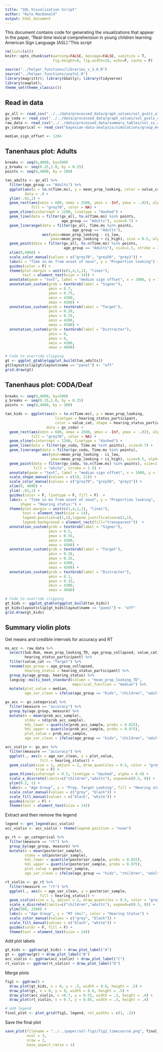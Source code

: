 ```yaml
---
title: "SOL Visualization Script"
author: "Kyle MacDonald"
output: html_document
---
```


This document contains code for generating the visualizations that appear in the paper, "Real-time lexical comprehension in young children learning American Sign Language (ASL)."This script

```r
rm(list=ls())
knitr::opts_chunk$set(warning=FALSE, message=FALSE, sanitize = T, 
                      fig.height=8, fig.width=10, echo=F, cache = F)

source("../helper_functions/libraries_v_3.6.R")
source("../helper_functions/useful.R")
library(magrittr); library(GGally); library(tidyverse)
library(cowplot); 
theme_set(theme_classic())
```

## Read in data

```r
gv_all <- read_csv("../../data/processed_data/graph_values/sol_gvals_all.csv")
gv_coda <- read_csv("../../data/processed_data/graph_values/sol_gvals_coda.csv")
raw_data <- read_csv("../../data/processed_data/summary_tables/sol_ss_all_600_2500.csv")
gv_categorical <- read_csv("bayesian-data-analysis/simulations/group_means_acc_rt.csv")
```

```r
median_sign_offset <- 1204
```

## Tanenhaus plot: Adults

```r
breaks <- seq(0,4000, by=500)
y_breaks <- seq(0.25,1.0, by = 0.25)
points <- seq(0,4000, by = 200)

tan_adults <- gv_all %>% 
  filter(age_group == "Adults") %>% 
  ggplot(aes(x = to.n(Time.ms), y = mean_prop_looking, color = value_cat), 
         data = .) + 
  ylim(-.02,1) +
  geom_rect(aes(xmin = 600, xmax = 2500, ymin = -Inf, ymax = -.02), alpha = 0.1, 
            fill = "grey70", color = NA) +
  geom_vline(xintercept = 1200, linetype = "dashed") +
  geom_line(data = filter(gv_all, to.n(Time.ms) %in% points, 
                          age_group == "Adults"), size=0.7) +
  geom_linerange(data = filter(gv_all, Time.ms %in% points, 
                               age_group == "Adults"),
                 aes(ymin=mean_prop_looking - ci_low, 
                     ymax=mean_prop_looking + ci_high), size = 0.5, alpha = 0.5) +
  geom_point(data = filter(gv_all, to.n(Time.ms) %in% points, 
                           age_group == "Adults"), size=1.5, stroke = 1) +
  xlim(0,4000) +
  scale_color_manual(values = c("grey70", "grey50", "grey1")) +
  labs(x = "Time in ms from onset of noun", y = "Proportion looking") +
  guides(color = F) +
  theme(plot.margin = unit(c(1,4,1,1), "lines"),
        text = element_text(size = 14)) +
  annotate(geom = "text", label = "median sign offset", x = 1900, y = 1.0) +
  annotation_custom(grob = textGrob(label = "Signer"),
                    ymin = 0.7,      
                    ymax = 0.75,
                    xmin = 4300,         
                    xmax = 4500) +
  annotation_custom(grob = textGrob(label = "Target"),
                    ymin = 0.28,      
                    ymax = 0.35,
                    xmin = 4300,         
                    xmax = 4500) +
  annotation_custom(grob = textGrob(label = "Distracter"),
                    ymin = 0,      
                    ymax = 0,
                    xmin = 4300,         
                    xmax = 4600)

# Code to override clipping
gt <- ggplot_gtable(ggplot_build(tan_adults))
gt$layout$clip[gt$layout$name == "panel"] <- "off"
grid.draw(gt)
```

## Tanenhaus plot: CODA/Deaf

```r
breaks <- seq(0,4000, by=500)
y_breaks <- seq(0.25,1.0, by = 0.25)
points <- seq(0,4000, by = 300)

tan_kids <- ggplot(aes(x = to.n(Time.ms), y = mean_prop_looking, 
                       linetype = hearing_status_participant, 
                       color = value_cat, shape = hearing_status_participant), 
                   data = gv_coda) + 
  geom_rect(aes(xmin = 600, xmax = 2500, ymin = -Inf, ymax = -.02), alpha = 0.1, 
            fill = "grey70", color = NA) +
  geom_vline(xintercept = 1200, linetype = "dashed") +
  geom_line(data = filter(gv_coda, Time.ms %in% points), size=0.7) +
  geom_linerange(data = filter(gv_coda, Time.ms %in% points),
                 aes(ymin=mean_prop_looking - ci_low, 
                     ymax=mean_prop_looking + ci_high), size=0.5, alpha = 0.7) +
  geom_point(data = filter(gv_coda, to.n(Time.ms) %in% points), size=1.5, 
             fill = "white", stroke = 1.5) +
  annotate(geom = "text", label = "median sign offset", x = 1900, y = 1.0) +
  scale_shape_manual(values = c(19, 21)) +
  scale_color_manual(values = c("grey70", "grey50", "grey1")) +
  xlim(0, 4000) +
  ylim(-.02,1) +
  guides(color = F, linetype = F, fill = F)  +
  labs(x = "Time in ms from onset of noun", y = "Proportion looking",
       shape = "Hearing status:") +
  theme(plot.margin = unit(c(1,4,1,1), "lines"),
        text = element_text(size = 14),
        legend.position=c(1,1),legend.justification=c(1,1),
        legend.background = element_rect(fill="transparent"))  +
  annotation_custom(grob = textGrob(label = "Signer"),
                    ymin = 0.5,      
                    ymax = 0.55,
                    xmin = 4300,         
                    xmax = 4500) +
  annotation_custom(grob = textGrob(label = "Target"),
                    ymin = 0.28,      
                    ymax = 0.35,
                    xmin = 4300,         
                    xmax = 4500) +
  annotation_custom(grob = textGrob(label = "Distracter"),
                    ymin = 0.1,      
                    ymax = 0.15,
                    xmin = 4300,         
                    xmax = 4600)

# Code to override clipping
gt_kids <- ggplot_gtable(ggplot_build(tan_kids))
gt_kids$layout$clip[gt_kids$layout$name == "panel"] <- "off"
grid.draw(gt_kids)
```

## Summary violin plots 

Get means and credible intervals for accuracy and RT

```r
ms_acc <- raw_data %>% 
  select(Sub.Num, mean_prop_looking_TD, age_group_collapsed, value_cat,
         hearing_status_participant) %>% 
  filter(value_cat == "Target") %>%
  rename(age_group = age_group_collapsed,
         hearing_status = hearing_status_participant) %>% 
  group_by(age_group, hearing_status) %>% 
  langcog::multi_boot_standard(column = "mean_prop_looking_TD",
                               empirical_function = "median") %>% 
  mutate(plot_value = median,
         age_var_clean = ifelse(age_group == "Kids", "children", "adults")) 
```

```r
gv_acc <- gv_categorical %>% 
  filter(measure == "accuracy") %>%
  group_by(age_group, measure) %>% 
  mutate(m = mean(prob_acc_sample),
         stdev = sd(prob_acc_sample),
         hdi_lower = quantile(prob_acc_sample, probs = 0.025),
         hdi_upper = quantile(prob_acc_sample, probs = 0.975),
         plot_value = prob_acc_sample,
         age_var_clean = ifelse(age_group == "kids", "children", "adults")) 
```

```r
acc_violin <- gv_acc %>% 
  filter(measure == "accuracy") %>% 
  ggplot(., aes(x = age_var_clean, y = plot_value, 
                fill = hearing_status)) +
  geom_violin(size = 1, adjust = 2, draw_quantiles = 0.5, color = "grey50", alpha = 0.85,
              trim = F) +
  geom_hline(yintercept = 0.5, linetype = "dashed", alpha = 0.4) +
  scale_x_discrete(limits=c("children","adults"), expand=c(0.5, 0)) +
  ylim(0.2, 1) +
  labs(x = "Age Group", y = "Prop. Target Looking", fill = "Hearing status") +
  scale_color_manual(values = c("grey", "black")) +
  scale_fill_manual(values = c("black", "white")) +
  guides(color = F) +
  theme(text = element_text(size = 14))
```

Extract and then remove the legend

```r
legend <- get_legend(acc_violin)
acc_violin <- acc_violin + theme(legend.position = "none")
```

```r
gv_rt <- gv_categorical %>% 
  filter(measure == "rt") %>%
  group_by(age_group, measure) %>% 
  mutate(m = mean(posterior_sample),
         stdev = sd(posterior_sample),
         hdi_lower = quantile(posterior_sample, probs = 0.025),
         hdi_upper = quantile(posterior_sample, probs = 0.975),
         plot_value = posterior_sample,
         age_var_clean = ifelse(age_group == "kids", "children", "adults")) 
```


```r
rt_violin <- gv_rt %>% 
  filter(measure == "rt") %>% 
  ggplot(., aes(x = age_var_clean, y = posterior_sample, 
                fill = hearing_status)) +
  geom_violin(size = 1, adjust = 2, draw_quantiles = 0.5, color = "grey50", alpha = 0.85) +
  scale_x_discrete(limits=c("children","adults"), expand=c(0.5, 0)) +
  ylim(500, 1500) +
  labs(x = "Age Group", y = "RT (ms)", color = "Hearing Status") +
  scale_color_manual(values = c("grey", "black")) +
  scale_fill_manual(values = c("black", "white")) +
  guides(color = F, fill = F) +
  theme(text = element_text(size = 14))
```

Add plot labels

```r
gt_kids <- ggdraw(gt_kids) + draw_plot_label("A")
gt <- ggdraw(gt) + draw_plot_label("B")
acc_violin <- ggdraw(acc_violin) + draw_plot_label("C")
rt_violin <- ggdraw(rt_violin) + draw_plot_label("D")
```

Merge plots

```r
fig1 <- ggdraw() +
  draw_plot(gt_kids, x = 0, y = .5, width = 0.6, height = .5) +
  draw_plot(gt, x = 0, y = 0, width = 0.6, height = .5) +
  draw_plot(acc_violin, x =0.7, y = 0.55, width = .3, height = .4) +
  draw_plot(rt_violin, x = 0.7, y = 0.05, width = .3, height = .4) 

# add legend
final_plot <- plot_grid(fig1, legend, rel_widths = c(1, .2))
```

Save the final plot

```r
save_plot(filename = "../../paper/sol-figs/fig2_timecourse.png", final_plot,
          ncol = 3,
          nrow = 2,
          base_aspect_ratio = 1)
```



